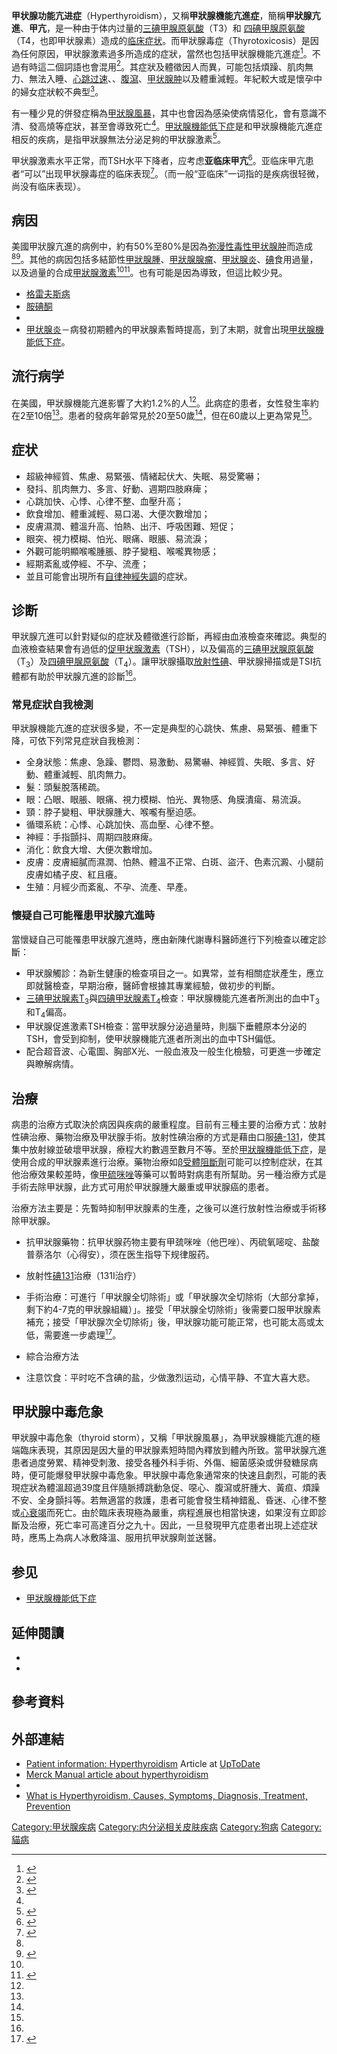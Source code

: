 {{medical}}
{{Infobox medical condition
| Name = Hyperthyroidism
| Image = Triiodothyronine.svg
| Caption = [[三碘甲狀腺原氨酸|三碘甲狀腺原氨酸]]（Triiodothyronine, T<sub>3</sub>（圖））與 [[四碘甲狀腺素|四碘甲狀腺素]]（Thyroxine, T<sub>4</sub>）共同構成[[甲狀腺素|甲狀腺素]]（Thyroid hormone）
| DiseasesDB = 6348
| ICD10 = {{ICD10|E|05||e|00}}
| ICD9 = {{ICD9|242.9}}
| ICDO = 
| OMIM = 
| MedlinePlus = 000356
| eMedicineSubj = med
| eMedicineTopic = 1109
| MeshID = D006980
}}

'''甲状腺功能亢进症'''（Hyperthyroidism），又稱'''甲狀腺機能亢進症'''，簡稱'''甲狀腺亢進'''、'''甲亢'''，是一种由于体内过量的[[三碘甲腺原氨酸|三碘甲腺原氨酸]]（T3）和 [[四碘甲腺原氨酸|四碘甲腺原氨酸]]（T4，也即甲状腺素）造成的[[临床症状|临床症状]]。而甲狀腺毒症（Thyrotoxicosis）是因為任何原因，甲狀腺激素過多所造成的症狀，當然也包括甲狀腺機能亢進症<ref name="ATA2011">{{Cite journal|title=Hyperthyroidism and other causes of thyrotoxicosis: management guidelines of the American Thyroid Association and American Association of Clinical Endocrinologists|url=https://pubmed.ncbi.nlm.nih.gov/21510801|last=Bahn Chair|first=Rebecca S.|last2=Burch|first2=Henry B.|date=2011-06|journal=Thyroid: Official Journal of the American Thyroid Association|issue=6|doi=10.1089/thy.2010.0417|volume=21|pages=593–646|issn=1557-9077|pmid=21510801|last3=Cooper|first3=David S.|last4=Garber|first4=Jeffrey R.|last5=Greenlee|first5=M. Carol|last6=Klein|first6=Irwin|last7=Laurberg|first7=Peter|last8=McDougall|first8=I. Ross|last9=Montori|first9=Victor M.|access-date=2021-09-25|archive-date=2022-01-14|archive-url=https://web.archive.org/web/20220114090012/https://pubmed.ncbi.nlm.nih.gov/21510801/|dead-url=no}}</ref>。不過有時這二個詞語也會混用<ref>{{cite web|title=Hyperthyroidism, Thyroid Storm, and Graves Disease|url=http://emedicine.medscape.com/article/767130-overview|accessdate=20 April 2015|author=Erik D Schraga|date=May 30, 2014|archive-url=https://web.archive.org/web/20150405111836/http://emedicine.medscape.com/article/767130-overview|archive-date=2015-04-05|dead-url=no}}</ref>。其症狀及體徵因人而異，可能包括煩躁、肌肉無力、無法入睡、[[心跳过速|心跳过速]]、{{le|畏热|Heat intolerance}}、[[腹瀉|腹瀉]]、[[甲状腺肿|甲状腺肿]]以及體重減輕。年紀較大或是懷孕中的婦女症狀較不典型<ref name="NIH2012">{{Cite web|title=Hyperthyroidism|url=http://www.niddk.nih.gov/health-information/health-topics/endocrine/hyperthyroidism/Pages/fact-sheet.aspx|accessdate=2015-04-02|date=July 2012|website=www.niddk.nih.gov|archive-url=https://web.archive.org/web/20150404183926/http://www.niddk.nih.gov/health-information/health-topics/endocrine/hyperthyroidism/Pages/fact-sheet.aspx|archive-date=2015-04-04|dead-url=yes}}</ref>。

有一種少見的併發症稱為[[甲狀腺風暴|甲狀腺風暴]]，其中也會因為感染使病情惡化，會有意識不清、發高燒等症狀，甚至會導致死亡<ref name=Clin2014/>。[[甲狀腺機能低下症|甲狀腺機能低下症]]是和甲狀腺機能亢進症相反的疾病，是指甲狀腺無法分泌足夠的甲狀腺激素<ref>{{cite web|title=Hypothyroidism|url=http://www.niddk.nih.gov/health-information/health-topics/endocrine/hypothyroidism/Pages/fact-sheet.aspx|accessdate=20 April 2015|author=NIDDK|date=March 13, 2013|archive-url=https://web.archive.org/web/20160305010654/http://www.niddk.nih.gov/health-information/health-topics/endocrine/hypothyroidism/Pages/fact-sheet.aspx|archive-date=2016-03-05|dead-url=no}}</ref>。

甲状腺激素水平正常，而TSH水平下降者，应考虑'''亚临床甲亢'''<ref>{{Cite web|title=Hyperthyroidism(Thyrotoxicosis)|url=http://www.merckmanuals.com/professional/endocrine_and_metabolic_disorders/thyroid_disorders/hyperthyroidism.html|accessdate=2011-11-25|author=Jerome M. Hershman|publisher=Merck & Co., Inc.|language=en|archive-url=https://web.archive.org/web/20111124014359/http://www.merckmanuals.com/professional/endocrine_and_metabolic_disorders/thyroid_disorders/hyperthyroidism.html|archive-date=2011-11-24|dead-url=no}}</ref>。亚临床甲亢患者“可以”出现甲状腺毒症的临床表现<ref>{{Cite web|title=Hyperthyroidism and other causes of thyrotoxicosis：management guidelines of the American Thyroid Association and American Association of Clinical Endocrinologists|url=http://thyroidguidelines.net/sites/thyroidguidelines.net/files/file/THY_2010_0417.pdf|accessdate=2011-12-04|author=Rebecca S. Bahn et al|publisher=the American Thyroid Association and American Association of Clinical Endocrinologists|language=en|archiveurl=https://web.archive.org/web/20120915230104/http://thyroidguidelines.net/sites/thyroidguidelines.net/files/file/THY_2010_0417.pdf|archivedate=2012-09-15|deadurl=yes}}</ref>。（而一般“亚临床”一词指的是疾病很轻微，尚没有临床表现）。

== 病因 ==
美國甲狀腺亢進的病例中，約有50%至80%是因為[[弥漫性毒性甲状腺肿|弥漫性毒性甲状腺肿]]而造成<ref name="NIH2012" /><ref name="NEJM2008">{{Cite journal|title=Graves' Disease|url=http://www.nejm.org/doi/abs/10.1056/NEJMcp0801880|last=Brent|first=Gregory A.|date=2008-06-12|journal=New England Journal of Medicine|issue=24|doi=10.1056/NEJMcp0801880|volume=358|pages=2594–2605|language=en|issn=0028-4793|pmid=18550875}}</ref>。其他的病因包括多結節性[[甲状腺肿|甲狀腺腫]]、[[甲狀腺腫瘤|甲狀腺腺瘤]]、[[甲狀腺炎|甲狀腺炎]]、[[碘|碘]]食用過量，以及過量的合成[[甲狀腺激素|甲狀腺激素]]<ref name="NIH2012" /><ref name=Clin2014>{{Cite journal|title=Hyperthyroidism and thyrotoxicosis|url=https://pubmed.ncbi.nlm.nih.gov/24766932|last=Devereaux|first=Danielle|last2=Tewelde|first2=Semhar Z.|date=2014-05|journal=Emergency Medicine Clinics of North America|issue=2|doi=10.1016/j.emc.2013.12.001|volume=32|pages=277–292|issn=1558-0539|pmid=24766932|access-date=2021-09-25|archive-date=2022-01-14|archive-url=https://web.archive.org/web/20220114082438/https://pubmed.ncbi.nlm.nih.gov/24766932/|dead-url=no}}</ref>。也有可能是因為{{tsl|en|Pituitary adenoma|垂體腺瘤}}導致，但這比較少見。
* [[格雷夫斯病|格雷夫斯病]]
* [[胺碘酮|胺碘酮]]
* {{le|產後甲狀腺炎|Postpartum thyroiditis}}
* [[甲状腺炎|甲状腺炎]]－病發初期體內的甲狀腺素暫時提高，到了末期，就會出現[[甲状腺機能低下症|甲状腺機能低下症]]。

== 流行病学 ==
在美國，甲狀腺機能亢進影響了大約1.2%的人<ref name="ATA2011" />。此病症的患者，女性發生率約在2至10倍<ref name="NIH2012" />。患者的發病年齡常見於20至50歲<ref name="Clin2014" />，但在60歲以上更為常見<ref name="NIH2012" />。

== 症状 ==
* 超級神經質、焦慮、易緊張、情緒起伏大、失眠、易受驚嚇；
* 發抖、肌肉無力、多言、好動、週期四肢麻痺；
* 心跳加快、心悸、心律不整、血壓升高；
* 飲食增加、體重減輕、易口渴、大便次數增加；
* 皮膚濕潤、體溫升高、怕熱、出汗、呼吸困難、短促；
* 眼突、視力模糊、怕光、眼痛、眼脹、易流淚；
* 外觀可能明顯喉嚨腫脹、脖子變粗、喉嚨異物感；
* 經期紊亂或停經、不孕、流產；
* 並且可能會出現所有[[自律神經失調|自律神經失調]]的症狀。

== 诊断 ==
甲狀腺亢進可以針對疑似的症狀及體徵進行診斷，再經由血液檢查來確認。典型的血液檢查結果會有過低的[[促甲状腺激素|促甲状腺激素]]（TSH），以及偏高的[[三碘甲狀腺原氨酸|三碘甲狀腺原氨酸]]（T<sub>3</sub>）及[[四碘甲腺原氨酸|四碘甲腺原氨酸]]（T<sub>4</sub>）。讓甲狀腺攝取[[碘的同位素|放射性碘]]、甲狀腺掃描或是TSI抗體都有助於甲狀腺亢進的診斷<ref name="NIH2012" />。

=== 常見症狀自我檢測 ===
甲狀腺機能亢進的症狀很多變，不一定是典型的心跳快、焦慮、易緊張、體重下降，可依下列常見症狀自我檢測： 
* 全身狀態：焦慮、急躁、鬱悶、易激動、易驚嚇、神經質、失眠、多言、好動、體重減輕、肌肉無力。
* 髮：頭髮脫落稀疏。
* 眼：凸眼、眼脹、眼痛、視力模糊、怕光、異物感、角膜潰瘍、易流淚。
* 頸：脖子變粗、甲狀腺腫大、喉嚨有壓迫感。
* 循環系統：心悸、心跳加快、高血壓、心律不整。
* 神經：手指顫抖、周期四肢麻痺。
* 消化：飲食大增、大便次數增加。
* 皮膚：皮膚細膩而濕潤、怕熱、體溫不正常、白斑、盜汗、色素沉澱、小腿前皮膚如橘子皮、紅且癢。
* 生殖：月經少而紊亂、不孕、流產、早產。

=== 懷疑自己可能罹患甲狀腺亢進時 ===
當懷疑自己可能罹患甲狀腺亢進時，應由新陳代謝專科醫師進行下列檢查以確定診斷：
* 甲狀腺觸診：為新生健康的檢查項目之一。如異常，並有相關症狀產生，應立即就醫檢查，早期治療，醫師會根據其專業經驗，做初步的判斷。
* [[三碘甲狀腺素|三碘甲狀腺素]]T<sub>3</sub>與[[四碘甲狀腺素|四碘甲狀腺素]]T<sub>4</sub>檢查：甲狀腺機能亢進者所測出的血中T<sub>3</sub>和T<sub>4</sub>偏高。
* 甲狀腺促進激素TSH檢查：當甲狀腺分泌過量時，則腦下垂體原本分泌的TSH，會受到抑制，使甲狀腺機能亢進者所測出的血中TSH偏低。
* 配合超音波、心電圖、胸部X光、一般血液及一般生化檢驗，可更進一步確定與瞭解病情。
== 治療 ==
病患的治療方式取決於病因與疾病的嚴重程度。目前有三種主要的治療方式：放射性碘治療、藥物治療及甲狀腺手術。放射性碘治療的方式是藉由口服[[碘-131|碘-131]]，使其集中放射線並破壞甲狀腺，療程大約數週至數月不等。至於[[甲狀腺機能低下症|甲狀腺機能低下症]]，是使用合成的甲狀腺素進行治療。藥物治療如[[Β受体阻滞剂|β受體阻斷劑]]可能可以控制症狀，在其他治療效果較差時，像[[甲硫咪唑|甲硫咪唑]]等{{tsl|en|Antithyroid agent|抗甲狀腺}}藥可以暫時對病患有所幫助。另一種治療方式是手術去除甲狀腺，此方式可用於甲狀腺腫大嚴重或甲狀腺癌的患者。

治療方法主要是：先暫時抑制甲狀腺素的生產，之後可以進行放射性治療或手術移除甲狀腺。

* 抗甲狀腺藥物：抗甲状腺药物主要有甲巯咪唑（他巴唑）、丙硫氧嘧啶、盐酸普萘洛尔（心得安），须在医生指导下规律服药。

* 放射性[[碘131|碘131]]治療（131I治疗）

* 手術治療：可進行「甲狀腺全切除術」或「甲狀腺次全切除術（大部分拿掉，剩下約4-7克的甲狀腺組織）」。接受「甲狀腺全切除術」後需要口服甲狀腺素補充；接受「甲狀腺次全切除術」後，甲狀腺功能可能正常，也可能太高或太低，需要進一步處理<ref>{{Cite web|title=甲狀腺亢進，要不要開刀？|url=https://www.careonline.com.tw/2017/07/thyroidectomy.html|accessdate=2017-08-08|author=梁宗榮 醫師|publisher=照護線上|archive-url=https://web.archive.org/web/20170808193302/https://www.careonline.com.tw/2017/07/thyroidectomy.html|archive-date=2017-08-08|dead-url=no}}</ref>。

* 綜合治療方法

* 注意饮食：平时吃不含碘的盐，少做激烈运动，心情平静、不宜大喜大悲。

== 甲狀腺中毒危象 ==
甲狀腺中毒危象（thyroid storm），又稱「甲狀腺風暴」，為甲狀腺機能亢進的極端臨床表現，其原因是因大量的甲狀腺素短時間內釋放到體內所致。當甲狀腺亢進患者過度勞累、精神受刺激、接受各種外科手術、外傷、細菌感染或併發糖尿病時，便可能爆發甲狀腺中毒危象。甲狀腺中毒危象通常來的快速且劇烈，可能的表現症狀為體溫超過39度且伴隨脈搏跳動急促、噁心、腹瀉或肝腫大、黃疸、煩躁不安、全身顫抖等。若無適當的救護，患者可能會發生精神錯亂、昏迷、心律不整或[[心衰竭|心衰竭]]而死亡。由於臨床表現極為嚴重，病程進展也相當快速，如果沒有立即診斷及治療，死亡率可高達百分之九十。因此，一旦發現甲亢症患者出現上述症狀時，應馬上為病人冰敷降溫、服用抗甲狀腺劑並送醫。

== 参见 ==
* [[甲狀腺機能低下症|甲狀腺機能低下症]]

== 延伸閱讀 ==
{{ReflistH}}
* {{Cite book|title=Thyroid Function Testing|url=https://books.google.com/books?id=zxBqGlxwObYC|publisher=Springer Science & Business Media|date=2010-04-06|isbn=978-1-4419-1485-9|language=en|first=Gregory A.|last=Brent|access-date=2016-11-18|archive-date=2022-01-14|archive-url=https://web.archive.org/web/20220114091631/https://books.google.com/books?id=zxBqGlxwObYC|dead-url=no}}
* {{Cite journal|title=Update on the Diagnosis and Treatment of Hyperthyroidism|author=|url=http://www.turner-white.com/memberfile.php?PubCode=jcom_jun08_hyperthyroidism.pdf|last=Siraj|first=Elias S.|date=June 2008|journal=Journal of Clinical Outcomes Management|accessdate=24 June 2009|issue=6|volume=15|pages=298–307|archive-url=https://web.archive.org/web/20131019153905/http://www.turner-white.com/memberfile.php?PubCode=jcom_jun08_hyperthyroidism.pdf|archive-date=2013-10-19|dead-url=yes}}
{{ReflistF}}

== 參考資料 ==
{{Reflist|2}}

== 外部連結 ==
* [http://www.uptodate.com/patients/content/topic.do?topicKey=~s3338.Fw7A0.aB Patient information: Hyperthyroidism] {{Wayback|url=http://www.uptodate.com/patients/content/topic.do?topicKey=~s3338.Fw7A0.aB |date=20090228155339 }} Article at [[UpToDate|UpToDate]]
* [http://www.merck.com/mmpe/sec12/ch152/ch152e.html#sec12-ch152-ch152e-239 Merck Manual article about hyperthyroidism] {{Wayback|url=http://www.merck.com/mmpe/sec12/ch152/ch152e.html#sec12-ch152-ch152e-239 |date=20100912232623 }}
* {{Cite web | author=Gina Spadafori | title=Hyperthyroidism: A Common Ailment in Older Cats | url=http://www.veterinarypartner.com/Content.plx?P=A&S=0&C=0&A=138 | work=The Pet Connection | date=20 January 1997 | publisher=Veterinary Information Network | accessdate=28 January 2007 | archive-date=2006-12-31 | archive-url=https://web.archive.org/web/20061231005848/http://www.veterinarypartner.com/Content.plx?P=A&S=0&C=0&A=138 | dead-url=yes }}
* [https://web.archive.org/web/20170326094748/http://www.altiusdirectory.com/Health/hyperthyroidism.html What is Hyperthyroidism, Causes, Symptoms, Diagnosis, Treatment, Prevention]

[[Category:甲状腺疾病|Category:甲状腺疾病]]
[[Category:内分泌相关皮肤疾病|Category:内分泌相关皮肤疾病]]
[[Category:狗病|Category:狗病]]
[[Category:貓病|Category:貓病]]